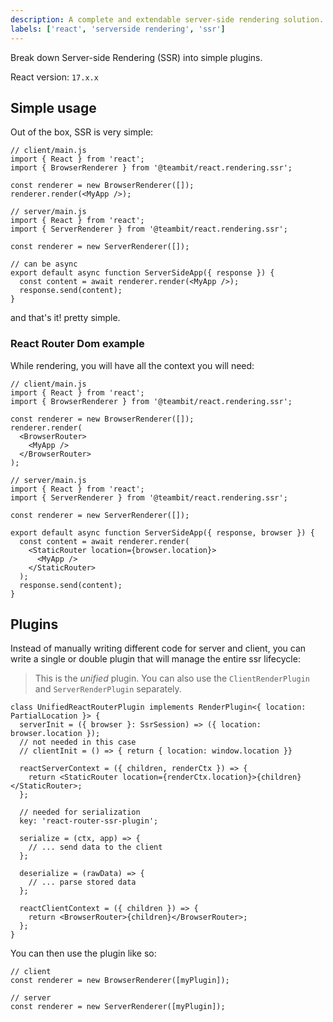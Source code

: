 ```yaml
---
description: A complete and extendable server-side rendering solution.
labels: ['react', 'serverside rendering', 'ssr']
---
```


Break down Server-side Rendering (SSR) into simple plugins.  

React version: `17.x.x`

## Simple usage

Out of the box, SSR is very simple:

```tsx
// client/main.js
import { React } from 'react';
import { BrowserRenderer } from '@teambit/react.rendering.ssr';

const renderer = new BrowserRenderer([]);
renderer.render(<MyApp />);
```

```tsx
// server/main.js
import { React } from 'react';
import { ServerRenderer } from '@teambit/react.rendering.ssr';

const renderer = new ServerRenderer([]);

// can be async
export default async function ServerSideApp({ response }) {
  const content = await renderer.render(<MyApp />);
  response.send(content);
}
```

and that's it! pretty simple.

### React Router Dom example

While rendering, you will have all the context you will need:

```tsx
// client/main.js
import { React } from 'react';
import { BrowserRenderer } from '@teambit/react.rendering.ssr';

const renderer = new BrowserRenderer([]);
renderer.render(
  <BrowserRouter>
    <MyApp />
  </BrowserRouter>
);
```

```tsx
// server/main.js
import { React } from 'react';
import { ServerRenderer } from '@teambit/react.rendering.ssr';

const renderer = new ServerRenderer([]);

export default async function ServerSideApp({ response, browser }) {
  const content = await renderer.render(
    <StaticRouter location={browser.location}>
      <MyApp />
    </StaticRouter>
  );
  response.send(content);
}
```

## Plugins

Instead of manually writing different code for server and client, you can write a single or double plugin that will manage the entire ssr lifecycle:

> This is the _unified_ plugin. You can also use the `ClientRenderPlugin` and `ServerRenderPlugin` separately.

```tsx
class UnifiedReactRouterPlugin implements RenderPlugin<{ location: PartialLocation }> {
  serverInit = ({ browser }: SsrSession) => ({ location: browser.location });
  // not needed in this case
  // clientInit = () => { return { location: window.location }}

  reactServerContext = ({ children, renderCtx }) => {
    return <StaticRouter location={renderCtx.location}>{children}</StaticRouter>;
  };

  // needed for serialization
  key: 'react-router-ssr-plugin';

  serialize = (ctx, app) => {
    // ... send data to the client
  };

  deserialize = (rawData) => {
    // ... parse stored data
  };

  reactClientContext = ({ children }) => {
    return <BrowserRouter>{children}</BrowserRouter>;
  };
}
```

You can then use the plugin like so:

```tsx
// client
const renderer = new BrowserRenderer([myPlugin]);

// server
const renderer = new ServerRenderer([myPlugin]);
```
